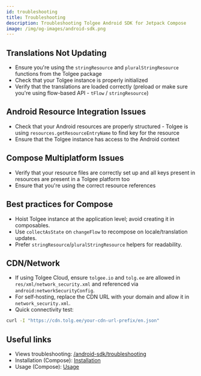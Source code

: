 ```yaml
---
id: troubleshooting
title: Troubleshooting
description: Troubleshooting Tolgee Android SDK for Jetpack Compose
image: /img/og-images/android-sdk.png
---
```


## Translations Not Updating

- Ensure you're using the `stringResource` and `pluralStringResource` functions from the Tolgee package
- Check that your Tolgee instance is properly initialized
- Verify that the translations are loaded correctly (preload or make sure you're using flow-based API - `tFlow` / `stringResource`)

## Android Resource Integration Issues

- Check that your Android resources are properly structured - Tolgee is using `resources.getResourceEntryName` to find key for the resource
- Ensure that the Tolgee instance has access to the Android context

## Compose Multiplatform Issues

- Verify that your resource files are correctly set up and all keys present in resources are present in a Tolgee platform too
- Ensure that you're using the correct resource references

## Best practices for Compose

- Hoist Tolgee instance at the application level; avoid creating it in composables.
- Use `collectAsState` on `changeFlow` to recompose on locale/translation updates.
- Prefer `stringResource`/`pluralStringResource` helpers for readability.

## CDN/Network

- If using Tolgee Cloud, ensure `tolgee.io` and `tolg.ee` are allowed in `res/xml/network_security.xml` and referenced via `android:networkSecurityConfig`.
- For self‑hosting, replace the CDN URL with your domain and allow it in `network_security.xml`.
- Quick connectivity test:

```bash
curl -I "https://cdn.tolg.ee/your-cdn-url-prefix/en.json"
```

## Useful links

- Views troubleshooting: [/android-sdk/troubleshooting](/android-sdk/troubleshooting)
- Installation (Compose): [Installation](./installation.mdx)
- Usage (Compose): [Usage](./usage.mdx)

